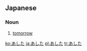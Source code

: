 == Japanese ==
===Noun===
{{ja-noun|h|rom=ashita}}

# {{ja-def|明日}} [[tomorrow]]

[[ko:あした]]
[[ja:あした]]
[[pl:あした]]
[[tr:あした]]